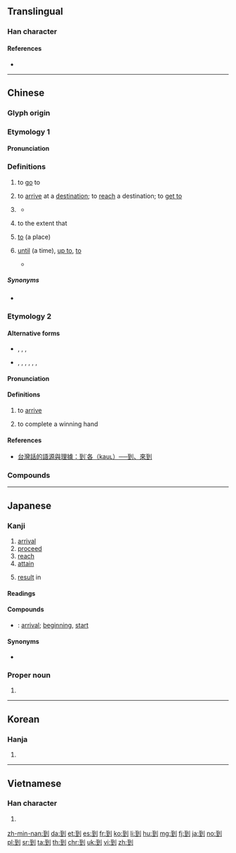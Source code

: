 ==Translingual==
{{stroke order|strokes=8}}
{{stroke order|type=animate}}
{{Han etyl}}

===Han character===
{{Han char|rn=18|rad=刀|as=06|sn=8|four=12100|canj=MGLN|ids=⿰至刂}}

====References====
* {{Han ref|kx=0138.360|dkj=01950|dj=0314.130|hdz=10334.030|uh=5230|ud=21040|bh=A8EC|bd=43244}}

----

==Chinese==
{{zh-forms}}

===Glyph origin===
{{Han compound|至|刀|ls=psc|c1=s|c2=p|t1=to arrive}}

===Etymology 1===

====Pronunciation====
{{zh-pron
|m=dào
|ma=y
|c=dou3,dou3-2
|c_note=dou<sup>3-2</sup> - "''verbal suffix including action completion''".
|h=pfs=to
|mn=tàu/tò
|mn_note=tàu - vernacular; tò - literary
|w=2tau
|mc=y
|oc=y
|cat=v,part,prep,adj
}}

===Definitions===
{{zh-hanzi}}

# to [[go]] to
#: {{zh-x|我 到 機場 接 你。|I'll '''go to''' the airport to pick you up.}}
# to [[arrive]] at a [[destination]]; to [[reach]] a destination; to [[get to]]
#: {{zh-x|火車 到 了|The train has '''arrived'''.}}
# {{n-g|a verbal suffix that indicates the (successful) completion of an action|link=y}}
#: {{zh-x|找到|to find (to search + completion)}}
#: {{zh-x|做到|to achieve, to accomplish (to do + completion)}}
#: {{zh-x|聽到|to hear (to listen + completion)}}
#* {{zh-x|你 怎麼 沒有 聽 到 我 的 敲門 聲？|How did you not hear my knocking on the door?}}
# {{lb|zh|Mandarin|Cantonese|Hakka}} to the extent that
#: {{zh-x|佢 嘈 到 我 瞓 唔 著[着]{zoek6}。|He is '''so''' noisy '''that''' I couldn't go to sleep.|C}}
# [[to]] (a place)
#: {{zh-x|他 到 中國 去 了。|He has gone '''to''' China.}}
#: {{zh-x|我 最近 搬 到 這 個 地區。|I recently moved '''to''' this area.}}
# [[until]] (a time), [[up to]], [[to]]
#: {{zh-x|這 家 店 從 9 點 開 到 18 點。|This shop is open from 9 '''to''' 6 o'clock.}}
#* {{zh-x|我們 要 把 假{jià}期 推遲 到 天氣 好些 的 時候。|We shall delay our holiday '''until''' the weather is better.}}

=====Synonyms=====
* {{sense|verbal suffix indicating completion}} {{q|Min Nan}} {{zh-l|著|tio̍h}}

===Etymology 2===

====Alternative forms====
* {{zh-l|遘|tr=-}}, {{zh-l|告|tr=-}}, {{zh-l|至|tr=-}}, {{zh-l|甲|tr=-}}
* {{qualifier|rare}} {{zh-l|各|tr=-}}, {{zh-l|格|tr=-}}, {{zh-l|𢓜|tr=-}}, {{zh-l|佫|tr=-}}, {{zh-l|徦|tr=-}}, {{zh-l|假|tr=-}}, {{zh-l|臵|tr=-}}

====Pronunciation====
{{zh-pron
|mn=kàu
|mn-t=gau3
|md=gáu
|cat=v
}}

====Definitions====
{{zh-hanzi}} {{tcx|Min|lang=zh}}

# to [[arrive]]
#: {{zh-x|伊 到 厝 矣。|He has [[arrived]] home.|MN|tr=I '''kàu''' chhù--ah.}}
# {{lb|zh|mahjong|playing cards}} to complete a winning hand

====References====
* [https://taiwanlanguage.wordpress.com/2011/10/08/%E5%88%B0%CB%99%E5%90%84%EF%BC%88kau%CA%9F%EF%BC%89%E2%94%80%E2%94%80%E5%88%B0%E3%80%81%E4%BE%86%E5%88%B0/ 台灣話的語源與理據：到˙各（kauʟ）──到、來到]

===Compounds===
{{zh-der|一到處|一天到晚|一年到頭|三到|不到|不到家|不到得|不到的|不到頭|不周到|乍到|事到如今|事到臨頭|便做到|做到|先來後到|到不的|到任|到場|到大來|到家|到岸價格|到差|到底|到得|到手|到敢|到時|到期|到案|到此一遊|到省|到眼|到職|到臨|到處|到處奔走|到處為家|到達|到達簽證|到頭|到頭來|到齊|吃到飽|周到|周旋到底|堅持到底|報到|巴到|待到|得到|從頭到尾|從頭到腳|心到神知|恰到好處|想不到|意到筆隨|意想不到|慎到|懇到|手到回春|手到拿來|手到擒來|手到病除|打到|找到|把不到|投到|抬到天上|掄不到|損到家|搔到癢處|料不到|料到|新來乍到|旗開馬到|更做到|木雞養到|水到渠成|沒想到|獨到|獨到之處|獨到之見|白頭到老|百年到老|直到|碰到|禍到臨頭|禮數周到|窮到骨|等到|簽到|精到|老到|老成見到|臨到|藥到回春|藥到病除|見到|說到做到|讀書三到|走馬到任|趕到|踢到鐵板|辦不到|辦到|逕到|遇到|過到|達到|遲到|門到戶說|面面俱到|頭到|馬到成功|點到為止}}

{{zh-cat|Beginning}}

----

==Japanese==

===Kanji===
{{ja-kanji|grade=c|rs=刀06}}

# [[arrival]]
# [[proceed]]
# [[reach]]
# [[attain]]
# {{label|ja|archaic|sort=いたる}} [[result]] in

====Readings====
{{ja-readings|goon=[[とう]] (tō)|kanon=[[とう]] (tō)|kun=[[いたる]] (itaru) {{label|ja|colloquial|sort=いたる}}}}

====Compounds====
{{der-top|Compounds}}
* {{ja-r|到来|とうらい}}: [[arrival]]; [[beginning]], [[start]]
{{der-bottom}}

====Synonyms====
* {{l|ja|至}}

{{ja-kref
|jis=457E
|ku=3794
|shift=939e
|euc=C5FE
|freq=1032
|nelson=3846
|newnelson=477
|halpern=1264
|kld=848
|heisig=755
|tuttle=2f6.4
}}

===Proper noun===
{{ja-pos|いたる|proper}}

# {{given name|male|lang=ja|sort=いたる}}

----

==Korean==

===Hanja===
{{ko-hanja|hangeul=도|mr=to}}

# {{defn|lang=ko|sort=刀06}}

----

==Vietnamese==

===Han character===
{{vi-hantu|[[đáo]], [[đáu]], [[tráo]]|rs=刀06}}

# {{defn|lang=vi|sort=刀06}}

[[zh-min-nan:到]]
[[da:到]]
[[et:到]]
[[es:到]]
[[fr:到]]
[[ko:到]]
[[li:到]]
[[hu:到]]
[[mg:到]]
[[fj:到]]
[[ja:到]]
[[no:到]]
[[pl:到]]
[[sr:到]]
[[ta:到]]
[[th:到]]
[[chr:到]]
[[uk:到]]
[[vi:到]]
[[zh:到]]